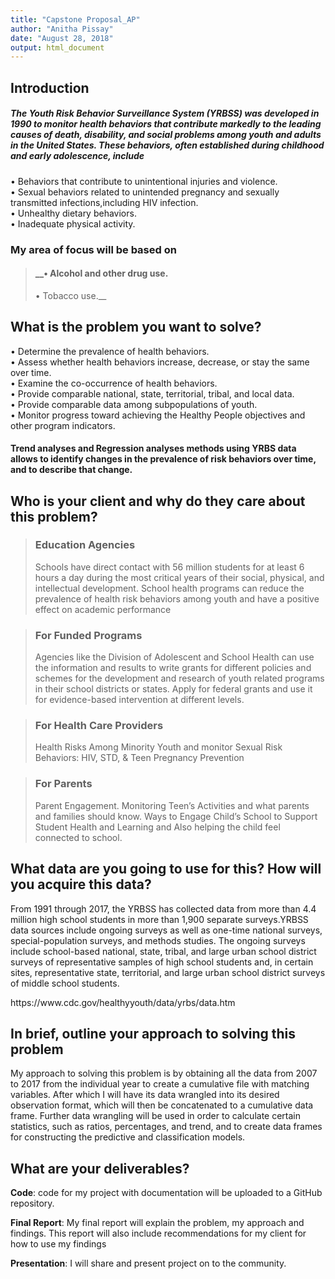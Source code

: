 ```yaml
---
title: "Capstone Proposal_AP"
author: "Anitha Pissay"
date: "August 28, 2018"
output: html_document
---
```


## **Introduction** 

##### The **Youth Risk Behavior Surveillance System (YRBSS)** was developed in 1990 to monitor health behaviors that contribute markedly to the leading causes of death, disability, and social problems among youth and adults in the United States. These behaviors, often established during childhood and early adolescence, include 

•	Behaviors that contribute to unintentional injuries and violence.  
•	Sexual behaviors related to unintended pregnancy and sexually transmitted infections,including   HIV infection.  
•	Unhealthy dietary behaviors.  
•	Inadequate physical activity.  

### My area of focus will be based on 

>#### __•	Alcohol and other drug use.     
•	Tobacco use.__

## **What is the problem you want to solve?** ##

•	Determine the prevalence of health behaviors.  
•	Assess whether health behaviors increase, decrease, or stay the same over time.  
•	Examine the co-occurrence of health behaviors.  
•	Provide comparable national, state, territorial, tribal, and local data.  
•	Provide comparable data among subpopulations of youth.  
•	Monitor progress toward achieving the Healthy People objectives and other program indicators.

#### Trend analyses and Regression analyses methods using YRBS data allows to identify changes in the prevalence of risk behaviors over time, and to describe that change. 

## **Who is your client and why do they care about this  problem?** ##

>### Education Agencies
Schools have direct contact with 56 million students for at least 6 hours a day during the most critical years of their social, physical, and intellectual development. School health programs can reduce the prevalence of health risk behaviors among youth and have a positive effect on academic performance

>### For Funded Programs
Agencies like the Division of Adolescent and School Health can use the information and results to write grants for different policies and schemes for the development and research of youth related programs in their school districts or states. Apply for federal grants and use it for evidence-based intervention at different levels.

>### For Health Care Providers
Health Risks Among Minority Youth and monitor Sexual Risk Behaviors: HIV, STD, & Teen Pregnancy Prevention

>### For Parents
Parent Engagement. Monitoring Teen’s Activities and what parents and families should know.
Ways to Engage Child’s School to Support Student Health and Learning and Also helping the child feel connected to school.

## **What data are you going to use for this? How will you acquire this data?** ##
 
From 1991 through 2017, the YRBSS has collected data from more than 4.4 million high school students in more than 1,900 separate surveys.YRBSS data sources include ongoing surveys as well as one-time national surveys, special-population surveys, and methods studies. The ongoing surveys include school-based national, state, tribal, and large urban school district surveys of representative samples of high school students and, in certain sites, representative state, territorial, and large urban school district surveys of middle school students. 

https://www.cdc.gov/healthyyouth/data/yrbs/data.htm


## **In brief, outline your approach to solving this problem** ##

My approach to solving this problem is by obtaining all the data from 2007 to 2017 from the individual year to create a cumulative file with matching variables.
After which I will have its data wrangled into its desired observation format, which will then be concatenated to a cumulative data frame. Further data wrangling will be used in order to calculate certain statistics, such as ratios, percentages, and trend, and to create data frames for constructing the predictive and classification models.

## **What are your deliverables?** ##

**Code**: code for my project with documentation will be uploaded to a GitHub repository.

**Final Report**: My final report will explain the problem, my approach and findings. This report will also include recommendations for my client for how to use my findings 

**Presentation**: I will share and present project on to the community.

